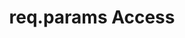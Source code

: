 ---
id: "express_tf_easy_018"
questionType: "TRUE_FALSE"
title: "req.params Access"
statement: "The URL /user/123 allows access to req.params.id if the route is defined as /user/:id."
difficulty: "EASY"
category: "Express"
correctAnswer: true
explanation: "Route parameters are matched using colon-prefixed keys."
---